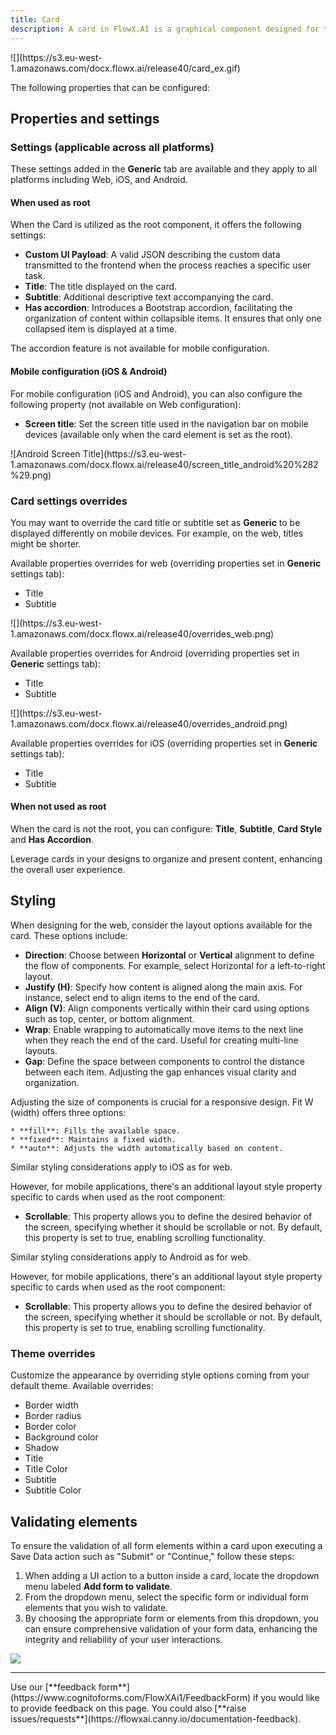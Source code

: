 ```yaml
---
title: Card 
description: A card in FlowX.AI is a graphical component designed for the purpose of grouping and aligning various elements. It offers added functionality by incorporating an accordion feature, allowing users to expand and collapse content as needed.
---
```


<Frame>
![](https://s3.eu-west-1.amazonaws.com/docx.flowx.ai/release40/card_ex.gif)
</Frame>


The following properties that can be configured:


## Properties and settings

### Settings (applicable across all platforms)

These settings added in the **Generic** tab are available and they apply to all platforms including Web, iOS, and Android.

#### When used as root

When the Card is utilized as the root component, it offers the following settings:

- **Custom UI Payload**: A valid JSON describing the custom data transmitted to the frontend when the process reaches a specific user task.
- **Title**: The title displayed on the card.
- **Subtitle**: Additional descriptive text accompanying the card.
- **Has accordion**: Introduces a Bootstrap accordion, facilitating the organization of content within collapsible items. It ensures that only one collapsed item is displayed at a time.

<Info> 
The accordion feature is not available for mobile configuration.
</Info>

#### Mobile configuration (iOS & Android)

For mobile configuration (iOS and Android), you can also configure the following property (not available on Web configuration):

* **Screen title**: Set the screen title used in the navigation bar on mobile devices (available only when the card element is set as the root).

<Frame caption ="Android Card Screen Title">
![Android Screen Title](https://s3.eu-west-1.amazonaws.com/docx.flowx.ai/release40/screen_title_android%20%282%29.png)
</Frame>

### Card settings overrides

You may want to override the card title or subtitle set as **Generic** to be displayed differently on mobile devices. For example, on the web, titles might be shorter.

<Tabs>
<Tab title ="Web">

Available properties overrides for web (overriding properties set in **Generic** settings tab):

* Title
* Subtitle

<Frame>
![](https://s3.eu-west-1.amazonaws.com/docx.flowx.ai/release40/overrides_web.png)
</Frame>

</Tab>
<Tab title="Android">

Available properties overrides for Android (overriding properties set in **Generic** settings tab):

* Title
* Subtitle

<Frame>
![](https://s3.eu-west-1.amazonaws.com/docx.flowx.ai/release40/overrides_android.png)
</Frame>

</Tab>
<Tab title="iOS">

Available properties overrides for iOS (overriding properties set in **Generic** settings tab):

* Title
* Subtitle
</Tab>
</Tabs>

#### When not used as root

When the card is not the root, you can configure: **Title**, **Subtitle**, **Card Style** and **Has Accordion**.

Leverage cards in your designs to organize and present content, enhancing the overall user experience.

## Styling

<Tabs>
<Tab title="Web">
<Tabs>
<Tab title ="Layout">

When designing for the web, consider the layout options available for the card. These options include:

* **Direction**: Choose between **Horizontal** or **Vertical** alignment to define the flow of components. For example, select Horizontal for a left-to-right layout.
* **Justify (H)**: Specify how content is aligned along the main axis. For instance, select end to align items to the end of the card.
* **Align (V)**: Align components vertically within their card using options such as top, center, or bottom alignment.
* **Wrap**: Enable wrapping to automatically move items to the next line when they reach the end of the card. Useful for creating multi-line layouts.
* **Gap**: Define the space between components to control the distance between each item. Adjusting the gap enhances visual clarity and organization.
</Tab>
<Tab title="Sizing">

Adjusting the size of components is crucial for a responsive design. Fit W (width) offers three options:

    * **fill**: Fills the available space.
    * **fixed**: Maintains a fixed width.
    * **auto**: Adjusts the width automatically based on content.
</Tab>
</Tabs>
</Tab>
<Tab title ="iOS">

Similar styling considerations apply to iOS as for web.

However, for mobile applications, there's an additional layout style property specific to cards when used as the root component:

* **Scrollable**:  This property allows you to define the desired behavior of the screen, specifying whether it should be scrollable or not. By default, this property is set to true, enabling scrolling functionality.

</Tab>
<Tab title ="Android">

Similar styling considerations apply to Android as for web.

However, for mobile applications, there's an additional layout style property specific to cards when used as the root component:

* **Scrollable**:  This property allows you to define the desired behavior of the screen, specifying whether it should be scrollable or not. By default, this property is set to true, enabling scrolling functionality.

</Tab>
</Tabs>

### Theme overrides 

Customize the appearance by overriding style options coming from your default theme. Available overrides:

* Border width
* Border radius
* Border color
* Background color
* Shadow
* Title
* Title Color
* Subtitle
* Subtitle Color

<Card title="Layout Demos" href="https://tburleson-layouts-demos.firebaseapp.com/#/docs" icon="link">
</Card>

## Validating elements

To ensure the validation of all form elements within a card upon executing a Save Data action such as "Submit" or "Continue," follow these steps:

1. When adding a UI action to a button inside a card, locate the dropdown menu labeled **Add form to validate**.
2. From the dropdown menu, select the specific form or individual form elements that you wish to validate.
3. By choosing the appropriate form or elements from this dropdown, you can ensure comprehensive validation of your form data, enhancing the integrity and reliability of your user interactions.

![](https://s3.eu-west-1.amazonaws.com/docx.flowx.ai/release40/forms_to_validate.png)

***

<Accordion title ="Provide feedback on this page">
Use our [**feedback form**](https://www.cognitoforms.com/FlowXAi1/FeedbackForm) if you would like to provide feedback on this page. You could also [**raise issues/requests**](https://flowxai.canny.io/documentation-feedback).
</Accordion>
